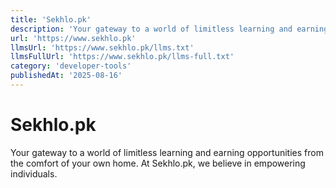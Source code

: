 ```yaml
---
title: 'Sekhlo.pk'
description: 'Your gateway to a world of limitless learning and earning opportunities from the comfort of your own home. At Sekhlo.pk, we believe in empowering individuals.'
url: 'https://www.sekhlo.pk'
llmsUrl: 'https://www.sekhlo.pk/llms.txt'
llmsFullUrl: 'https://www.sekhlo.pk/llms-full.txt'
category: 'developer-tools'
publishedAt: '2025-08-16'
---
```


# Sekhlo.pk

Your gateway to a world of limitless learning and earning opportunities from the comfort of your own home. At Sekhlo.pk, we believe in empowering individuals.

